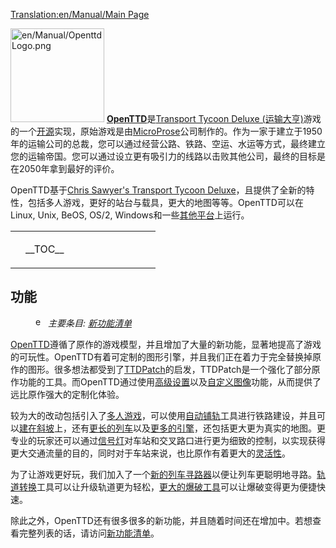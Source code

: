 [[Translation:en/Manual/Main Page]]
{{en/Translation|origin= en/Manual/Main Page
|from  = en
|to    = zh
|Percentage =50
}}{{zh/Manual/目录}}

[[File:en/Manual/OpenttdLogo.png|left|150px]]
[http://www.openttd.org/ '''OpenTTD''']是<span class="plainlinks">[http://zh.wikipedia.org/wiki/運輸大亨 Transport Tycoon Deluxe (运输大亨)]</span>游戏的一个<span class="plainlinks">[http://zh.wikipedia.org/wiki/开放源代码 开源]</span>实现，原始游戏是由[https://www.wikipedia.org/wiki/MicroProse MicroProse]公司制作的。作为一家于建立于1950年的运输公司的总裁，您可以通过经营公路、铁路、空运、水运等方式，最终建立您的运输帝国。您可以通过设立更有吸引力的线路以击败其他公司，最终的目标是在2050年拿到最好的评价。

OpenTTD基于[http://www.chrissawyer.com/info.htm Chris Sawyer's Transport Tycoon Deluxe]，且提供了全新的特性，包括多人游戏，更好的站台与载具，更大的地图等等。OpenTTD可以在Linux, Unix, BeOS, OS/2, Windows和一些[[en/Archive/Compilation and Ports/Operating system|其他平台]]上运行。

{| align="center"
|colspan=2 style="background:none; border:0px"|
|width=200 style="background:none; border:0px"| __TOC__
|style="background:none; border:0px"| [[File:zh/Manual/Main menu new game.png|frame|center|OpenTTD [[en/Manual/Game interface#main-window-contents|初始界面]]]]
|}

==功能==
:[[File:en/Searchtool.png|16px]] ''主要条目: [[en/Archive/Lists/List of New Features|新功能清单]]''

[http://www.openttd.org/ OpenTTD]遵循了原作的游戏模型，并且增加了大量的新功能，显著地提高了游戏的可玩性。OpenTTD有着可定制的图形引擎，并且我们正在着力于完全替换掉原作的图形。很多想法都受到了[http://www.ttdpatch.net/ TTDPatch]的启发，TTDPatch是一个强化了部分原作功能的工具。而OpenTTD通过使用[[en/Archive/Manual/Settings/Advanced Settings|高级设置]]以及[[en/Manual/NewGRF|自定义图像]]功能，从而提供了远比原作强大的定制化体验。

较为大的改动包括引入了[[en/Manual/Multiplayer|多人游戏]]，可以使用[[en/Archive/Manual/Autorail|自动铺轨]]工具进行铁路建设，并且可以[[en/Archive/Manual/Settings/Build on slopes|建在斜坡]]上，还有[[en/Archive/Manual/Settings/Mammoth trains|更长的列车]]以及[[en/Archive/Manual/Multiheaded trains|更多的引擎]]，还包括更大更为真实的地图。更专业的玩家还可以通过[[en/Manual/Signals|信号灯]]对车站和交叉路口进行更为细致的控制，以实现获得更大交通流量的目的，同时对于车站来说，也比原作有着更大的[[en/Archive/Manual/Settings/Nonuniform stations|灵活性]]。

为了让游戏更好玩，我们加入了一个[[en/Archive/Manual/Yet Another Pathfinder|新的列车寻路器]]以便让列车更聪明地寻路。[[en/Manual/Convert rail|轨道转换]]工具可以让升级轨道更为轻松，[[en/Archive/Manual/Settings/Extra dynamite|更大的爆破工具]]可以让爆破变得更为便捷快速。

除此之外，OpenTTD还有很多很多的新功能，并且随着时间还在增加中。若想查看完整列表的话，请访问[[en/Archive/Lists/List of New Features|新功能清单]]。